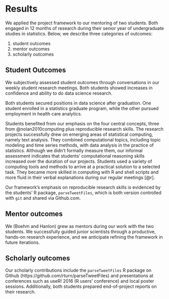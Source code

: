 # Results

We applied the project framework to our mentoring of two students. 
Both engaged in 12 months of research during their senior year of 
undergraduate studies in statistics. Below, we describe three categories of outcomes:

1. student outcomes
1. mentor outcomes
1. scholarly outcomes



## Student Outcomes

We subjectively assessed student outcomes through conversations in our weekly 
student research meetings. Both students showed increases in confidence and ability to do 
data science research. 

Both students secured positions in data science after graduation. 
One student enrolled in a statistics graduate program, 
while the other pursued employment in health care analytics. 

Students benefited from our emphasis on the four central concepts, 
three from @nolan2010computing plus reproducible research skills. 
The research projects successfully drew on emerging areas of 
statistical computing, namely text analysis. They combined 
computational topics, including topic modeling and time series 
methods, with data analysis in the practice of statistics. Although 
we didn't formally measure them, our informal assessment indicates 
that students' computational reasoning skills increased over the 
duration of our projects. Students used a variety of computing tools 
and methods to arrive at a practical solution to a selected task. 
They became more skilled in computing with R and shell scripts and 
more fluid in their verbal explanations during our regular meetings [@r]. 

Our framework's emphasis on reproducible research skills is 
evidenced by the students' R package, `parseTweetFiles`, which is 
both version controlled with `git` and shared via Github.com.




## Mentor outcomes

We (Boehm and Hanlon) grew as mentors during our work with the two students. We successfully
guided junior scientists through a productive, hands-on research experience, and we anticipate
refining the framework in future iterations.

## Scholarly outcomes

Our scholarly contributions include the `parseTweetFiles` R package on Github
(https://github.com/rturn/parseTweetFiles) and presentations at conferences such as useR! 2016 (R users' conference)
and local poster sessions. Additionally, both students prepared end-of-project reports on 
their research.


